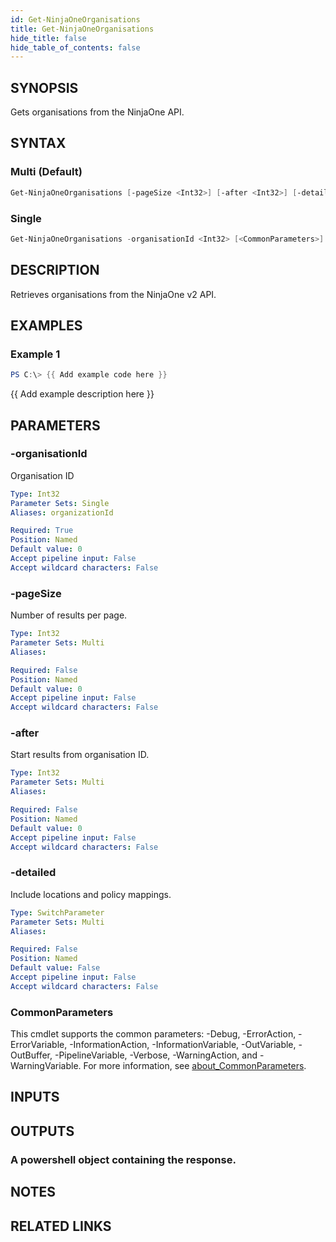 ```yaml
---
id: Get-NinjaOneOrganisations
title: Get-NinjaOneOrganisations
hide_title: false
hide_table_of_contents: false
---
```


## SYNOPSIS

Gets organisations from the NinjaOne API.

## SYNTAX

### Multi (Default)

```powershell
Get-NinjaOneOrganisations [-pageSize <Int32>] [-after <Int32>] [-detailed] [<CommonParameters>]
```

### Single

```powershell
Get-NinjaOneOrganisations -organisationId <Int32> [<CommonParameters>]
```

## DESCRIPTION

Retrieves organisations from the NinjaOne v2 API.

## EXAMPLES

### Example 1

```powershell
PS C:\> {{ Add example code here }}
```

{{ Add example description here }}

## PARAMETERS

### -organisationId

Organisation ID

```yaml
Type: Int32
Parameter Sets: Single
Aliases: organizationId

Required: True
Position: Named
Default value: 0
Accept pipeline input: False
Accept wildcard characters: False
```

### -pageSize

Number of results per page.

```yaml
Type: Int32
Parameter Sets: Multi
Aliases:

Required: False
Position: Named
Default value: 0
Accept pipeline input: False
Accept wildcard characters: False
```

### -after

Start results from organisation ID.

```yaml
Type: Int32
Parameter Sets: Multi
Aliases:

Required: False
Position: Named
Default value: 0
Accept pipeline input: False
Accept wildcard characters: False
```

### -detailed

Include locations and policy mappings.

```yaml
Type: SwitchParameter
Parameter Sets: Multi
Aliases:

Required: False
Position: Named
Default value: False
Accept pipeline input: False
Accept wildcard characters: False
```

### CommonParameters

This cmdlet supports the common parameters: -Debug, -ErrorAction, -ErrorVariable, -InformationAction, -InformationVariable, -OutVariable, -OutBuffer, -PipelineVariable, -Verbose, -WarningAction, and -WarningVariable. For more information, see [about_CommonParameters](http://go.microsoft.com/fwlink/?LinkID=113216).

## INPUTS

## OUTPUTS

### A powershell object containing the response.

## NOTES

## RELATED LINKS
